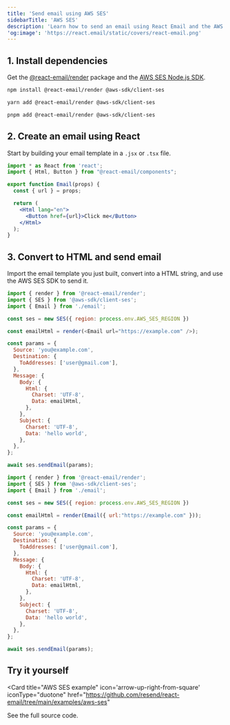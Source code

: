 ```yaml
---
title: 'Send email using AWS SES'
sidebarTitle: 'AWS SES'
description: 'Learn how to send an email using React Email and the AWS SES Node.js SDK.'
'og:image': 'https://react.email/static/covers/react-email.png'
---
```


## 1. Install dependencies

Get the [@react-email/render](https://www.npmjs.com/package/@react-email/render) package and the [AWS SES Node.js SDK](https://docs.aws.amazon.com/AWSJavaScriptSDK/v3/latest/clients/client-ses/).

<CodeGroup>

```sh npm
npm install @react-email/render @aws-sdk/client-ses
```

```sh yarn
yarn add @react-email/render @aws-sdk/client-ses
```

```sh pnpm
pnpm add @react-email/render @aws-sdk/client-ses
```

</CodeGroup>

## 2. Create an email using React

Start by building your email template in a `.jsx` or `.tsx` file.

```jsx email.jsx
import * as React from 'react';
import { Html, Button } from "@react-email/components";

export function Email(props) {
  const { url } = props;

  return (
    <Html lang="en">
      <Button href={url}>Click me</Button>
    </Html>
  );
}
```

## 3. Convert to HTML and send email

Import the email template you just built, convert into a HTML string, and use the AWS SES SDK to send it.

<CodeGroup>

```js React
import { render } from '@react-email/render';
import { SES } from '@aws-sdk/client-ses';
import { Email } from './email';

const ses = new SES({ region: process.env.AWS_SES_REGION })

const emailHtml = render(<Email url="https://example.com" />);

const params = {
  Source: 'you@example.com',
  Destination: {
    ToAddresses: ['user@gmail.com'],
  },
  Message: {
    Body: {
      Html: {
        Charset: 'UTF-8',
        Data: emailHtml,
      },
    },
    Subject: {
      Charset: 'UTF-8',
      Data: 'hello world',
    },
  },
};

await ses.sendEmail(params);
```

```js NodeJS
import { render } from '@react-email/render';
import { SES } from '@aws-sdk/client-ses';
import { Email } from './email';

const ses = new SES({ region: process.env.AWS_SES_REGION })

const emailHtml = render(Email({ url:"https://example.com" }));

const params = {
  Source: 'you@example.com',
  Destination: {
    ToAddresses: ['user@gmail.com'],
  },
  Message: {
    Body: {
      Html: {
        Charset: 'UTF-8',
        Data: emailHtml,
      },
    },
    Subject: {
      Charset: 'UTF-8',
      Data: 'hello world',
    },
  },
};

await ses.sendEmail(params);
```

</CodeGroup>

## Try it yourself

<Card
  title="AWS SES example"
  icon='arrow-up-right-from-square'
  iconType="duotone"
  href="https://github.com/resend/react-email/tree/main/examples/aws-ses"
>
  See the full source code.
</Card>
